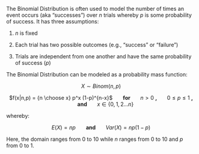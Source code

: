 The Binomial Distribution is often used to model the number of times an event occurs (aka "successes") over $n$ trials whereby $p$ is some probability of success. It has three assumptions:

1) $n$ is fixed

2) Each trial has two possible outcomes (e.g., "success" or "failure")

3) Trials are independent from one another and have the same probability of success ($p$)

The Binomial Distribution can be modeled as a probability mass function:

<center> $X \sim Binom(n,p)$

$f(x|n,p) = {n \choose x} p^x (1-p)^{n-x}$ &nbsp;&nbsp;&nbsp;&nbsp;&nbsp; <b> for </b> &nbsp;&nbsp;&nbsp;&nbsp;&nbsp; $n>0$ <b>, </b> &nbsp;&nbsp;&nbsp;&nbsp;&nbsp; $0 \leq p \leq 1$ <b>, </b> &nbsp;&nbsp;&nbsp;&nbsp;&nbsp; <b> and </b> &nbsp;&nbsp;&nbsp;&nbsp;&nbsp; $x \in \{0,1,2...n\}$ </center>

whereby:

<center> $E(X) = np$ &nbsp;&nbsp;&nbsp;&nbsp;&nbsp; <b> and </b> &nbsp;&nbsp;&nbsp;&nbsp;&nbsp; $Var(X) = np(1-p)$ </center>

Here, the domain ranges from 0 to 10 while $n$ ranges from 0 to 10 and $p$ from 0 to 1.
